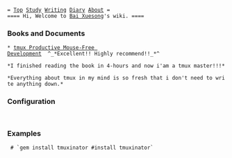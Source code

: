  = [[index|Top]] [[Study]] [[Writing]] [[diary/diary|Diary]] [[Bai Xuesong|About]] =
 ==== Hi, Welcome to [[Bai Xuesong]]'s wiki. ====

=== Books and Documents  ===

 * [[http://pragprog.com/book/bhtmux/tmux|tmux Productive Mouse-Free Development]]  ^_*Excellent!! Highly recommend!!_*^
   </br>*I finished reading the book in 4-hours and now i'am a tmux master!!!*
   </br>*Everything about tmux in my mind is so fresh that i don't need to write anything down.*

=== Configuration ===
  {{{ class="brush: bash;" title="tmux.conf"
#
# tmux config file based on [tmux Productive Mouse-Free Develoment]
#

# Sets prefix command to Ctrl-a
set -g prefix C-a
unbind C-b

# Reduces tmux delay for more responsiveness
set -sg escape-time 1

# Windows and panes index count starts in 1 rather than 0
set -g base-index 1
setw -g pane-base-index 1

# Reloads configuration
bind r source-file ~/.tmux.conf \; display "tmux's configfile has be reloaded!"

# Allows sending the prefix combination
bind C-a send-prefix

# Splits Panes
bind | split-window -h
bind - split-window -v

bind h select-pane -L
bind j select-pane -D
bind k select-pane -U
bind l select-pane -R

bind -r H resize-pane -L 5
bind -r J resize-pane -D 5
bind -r K resize-pane -U 5
bind -r L resize-pane -R 5

# Cycles windows
bind -r C-h select-window -t :-
bind -r C-l select-window -t :.+

# Allows mouse
set -g mode-mouse on
set -g mouse-select-pane on
set -g mouse-resize-pane on
set -g mouse-select-window on

# Sets terminal colors
set -g default-terminal "xterm-256color"

# TMux coloring
set -g status-fg colour161
set -g status-bg colour237

setw -g window-status-fg cyan
setw -g window-status-bg default
setw -g window-status-attr dim

setw -g window-status-current-fg black
setw -g window-status-current-bg yellow
setw -g window-status-current-attr bright

set -g pane-border-fg green
set -g pane-border-bg black
set -g pane-active-border-fg white
set -g pane-active-border-bg yellow

set -g message-fg white
set -g message-bg black
set -g message-attr bright

# Status bar customization
set -g status-utf8 on
set -g status-interval 1
set -g status-justify centre

set -g status-left-length 80
set -g status-left "#[fg=colour166]#S:#I.#P@#H(#(host $HOSTNAME | awk '{print $4}'))"
set -g status-right-length 80
set -g status-right "#[fg=colour166][#(sar -u 1 1 | tail -1 | awk '{print $3,$5,$8,$6,$7\"%\"}' OFS=%)][#(free -m | egrep ^Mem | awk '{print $3\,$4,$2\"M\"}' OFS=M)]%F %T %Z"
set -g set-titles-string '#(pwd)'

set-option -g status on

setw -g monitor-activity on
set -g visual-activity on

# Remapping Copy mode keys to be more vim-like
setw -g mode-keys vi
unbind [
bind Escape copy-mode
unbind p
bind p paste-buffer
bind -t vi-copy 'v' begin-selection
bind -t vi-copy 'y' copy-selection

# Avoids renaming windows
setw -g allow-rename off
  }}}

=== Examples ===
  # `gem install tmuxinator #install tmuxinator`

